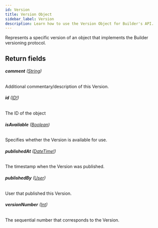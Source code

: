 ```yaml
---
id: Version
title: Version Object
sidebar_label: Version
description: Learn how to use the Version Object for Builder's API.
---
```


Represents a specific version of an object that implements the Builder versioning protocol.

## Return fields

###### <b>comment</b> ([String](/docs/composer/builder/api/schema/scalar/String.mdx))

Additional commentary/description of this Version.

###### <b>id</b> ([ID!](/docs/composer/builder/api/schema/scalar/ID.mdx))

The ID of the object

###### <b>isAvailable</b> ([Boolean](/docs/composer/builder/api/schema/scalar/Boolean.mdx))

Specifies whether the Version is available for use.

###### <b>publishedAt</b> ([DateTime!](/docs/composer/builder/api/schema/scalar/DateTime.mdx))

The timestamp when the Version was published.

###### <b>publishedBy</b> ([User](/docs/composer/builder/api/schema/object/User.mdx))

User that published this Version.

###### <b>versionNumber</b> ([Int](/docs/composer/builder/api/schema/scalar/Int.mdx))

The sequential number that corresponds to the Version.

